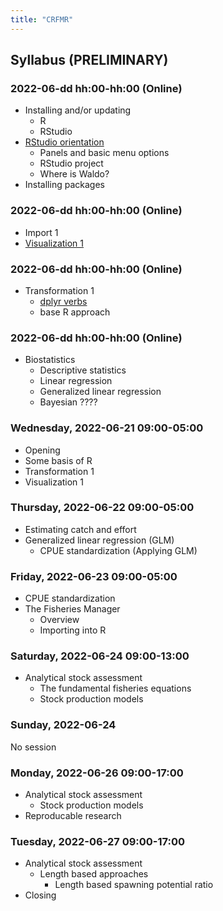 ```yaml
---
title: "CRFMR"
---
```


## Syllabus (PRELIMINARY)

### 2022-06-dd hh:00-hh:00 (Online)

-   Installing and/or updating
    -   R
    -   RStudio
-   [RStudio orientation](intro.qmd)
    -   Panels and basic menu options
    -   RStudio project
    -   Where is Waldo?
-   Installing packages

### 2022-06-dd hh:00-hh:00 (Online)

-   Import 1
-   [Visualization 1](ggplot1.qmd)

### 2022-06-dd hh:00-hh:00 (Online)

-   Transformation 1
    -   [dplyr verbs](transformation.qmd)
    -   base R approach

### 2022-06-dd hh:00-hh:00 (Online)

-   Biostatistics
    -   Descriptive statistics
    -   Linear regression
    -   Generalized linear regression
    -   Bayesian ????

### Wednesday, 2022-06-21 09:00-05:00

-   Opening
-   Some basis of R
-   Transformation 1
-   Visualization 1

### Thursday, 2022-06-22 09:00-05:00

-   Estimating catch and effort
-   Generalized linear regression (GLM)
    -   CPUE standardization (Applying GLM)

### Friday, 2022-06-23 09:00-05:00

-   CPUE standardization
-   The Fisheries Manager
    -   Overview
    -   Importing into R

### Saturday, 2022-06-24 09:00-13:00

-   Analytical stock assessment
    -   The fundamental fisheries equations
    -   Stock production models

### Sunday, 2022-06-24

No session

### Monday, 2022-06-26 09:00-17:00

-   Analytical stock assessment
    -   Stock production models
-   Reproducable research

### Tuesday, 2022-06-27 09:00-17:00

-   Analytical stock assessment
    -   Length based approaches
        -   Length based spawning potential ratio
-   Closing

